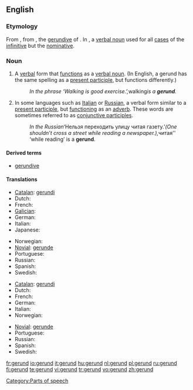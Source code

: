 {{wikipedia}}
==English==

===Etymology===
From {{LL.}} {{term|gerundium}}, from {{OL.}} {{term|gerundum||to be carried out}}, the [[gerundive]] of {{term|gerere||to bear, carry}}. In {{etyl|la}}, a [[verbal noun]] used for all [[case]]s of the [[infinitive]] but the [[nominative]].

===Noun===
{{en-noun}}

# {{grammar}} A [[verbal]] form that [[function]]s as a [[verbal noun]]. (In English, a gerund has the same spelling as a [[present participle]], but functions differently.)
#: ''In the phrase ‘Walking is good exercise.’, ''walking'' is a '''gerund'''.''
# {{grammar}} In some languages such as [[Italian]] or [[Russian]], a verbal form similar to a [[present participle]], but [[function]]ing as an [[adverb]]. These words are sometimes referred to as [[conjunctive participle]]s.
#: ''In the Russian ''‘Нельзя переходить улицу читая газету.’'' (One shouldn’t cross a street while reading a newspaper.), ''читая'' ‘while reading’ is a '''gerund'''.

====Derived terms====
* [[gerundive]]

====Translations====
{{trans-top|verb form functioning as a verbal noun}}
* [[Catalan]]: [[gerundi]] {{m}}
* Dutch: {{t+|nl|gerundium|n}}
* French: {{t+|fr|gérondif|m}}
* [[Galician]]: {{t|gl|xerundio|m}}
* German: {{t+|de|Gerundium|n}}
* Italian: {{t+|it|gerundio|m}}
* Japanese: {{t-|ja|動名詞|tr=dōmeishi|sc=Jpan}}
{{trans-mid}}
* Norwegian: {{t-|no|gerundium}} {{g|Norwegian}}
* [[Novial]]: [[gerunde]]
* Portuguese: {{t+|pt|gerúndio|m}}
* Russian: {{t|ru|герундий|m|tr=g'erúndij|sc=Cyrl}}
* Spanish: {{t+|es|gerundio|m}}
* Swedish: {{t-|sv|gerundium|n}}
{{trans-bottom}}

{{trans-top|verb form functioning as an adverb}}
* [[Catalan]]: [[gerundi]] {{m}}
* Dutch: {{t+|nl|gerundium|n}}
* French: {{t+|fr|gérondif|m}}
* German: {{t+|de|Gerundium|n}}
* Italian: {{t+|it|gerundio|m}}
* Norwegian: {{t-|no|gerundium}} {{g|Norwegian}}
{{trans-mid}}
* [[Novial]]: [[gerunde]]
* Portuguese: {{t+|pt|gerúndio|m}}
* Russian: {{t+|ru|деепричастие|n|tr=d'ejepričástije|sc=Cyrl}}
* Spanish: {{t+|es|gerundio|m}}
* Swedish: {{t-|sv|gerundium|n}}
{{trans-bottom}}

[[Category:Parts of speech]]

[[fr:gerund]]
[[io:gerund]]
[[it:gerund]]
[[hu:gerund]]
[[nl:gerund]]
[[pl:gerund]]
[[ru:gerund]]
[[fi:gerund]]
[[te:gerund]]
[[vi:gerund]]
[[tr:gerund]]
[[vo:gerund]]
[[zh:gerund]]